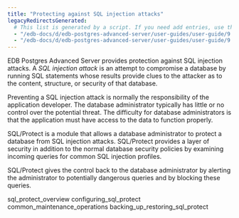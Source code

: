 ```yaml
---
title: "Protecting against SQL injection attacks"
legacyRedirectsGenerated:
  # This list is generated by a script. If you need add entries, use the `legacyRedirects` key.
  - "/edb-docs/d/edb-postgres-advanced-server/user-guides/user-guide/9.6/EDB_Postgres_Advanced_Server_Guide.1.27.html"
  - "/edb-docs/d/edb-postgres-advanced-server/user-guides/user-guide/9.5/EDB_Postgres_Enterprise_Guide.1.072.html"
---
```


<div id="protecting_against_sql_injection_attacks" class="registered_link"></div>

EDB Postgres Advanced Server provides protection against SQL injection attacks. A *SQL injection attack* is an attempt to compromise a database by running SQL statements whose results provide clues to the attacker as to the content, structure, or security of that database.

Preventing a SQL injection attack is normally the responsibility of the application developer. The database administrator typically has little or no control over the potential threat. The difficulty for database administrators is that the application must have access to the data to function properly.

SQL/Protect is a module that allows a database administrator to protect a database from SQL injection attacks. SQL/Protect provides a layer of security in addition to the normal database security policies by examining incoming queries for common SQL injection profiles.

SQL/Protect gives the control back to the database administrator by alerting the administrator to potentially dangerous queries and by blocking these queries.

<div class="toctree" maxdepth="3">

sql_protect_overview configuring_sql_protect common_maintenance_operations backing_up_restoring_sql_protect

</div>
